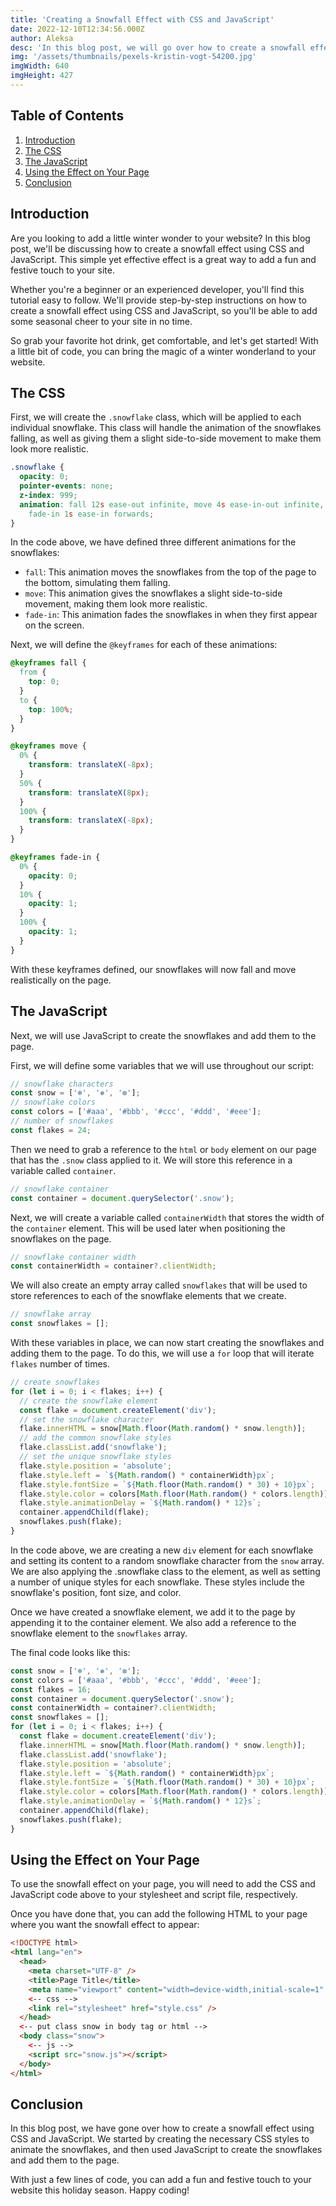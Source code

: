 ```yaml
---
title: 'Creating a Snowfall Effect with CSS and JavaScript'
date: 2022-12-10T12:34:56.000Z
author: Aleksa
desc: 'In this blog post, we will go over how to create a snowfall effect using CSS and JavaScript. This effect can be used to add a wintery touch to your website, making it perfect for the holiday season.'
img: '/assets/thumbnails/pexels-kristin-vogt-54200.jpg'
imgWidth: 640
imgHeight: 427
---
```


## Table of Contents

1. [Introduction](#introduction)
2. [The CSS](#the-css)
3. [The JavaScript](#the-javascript)
4. [Using the Effect on Your Page](#using-the-effect-on-your-page)
5. [Conclusion](#conclusion)

## Introduction

Are you looking to add a little winter wonder to your website? In this blog post, we'll be discussing how to create a snowfall effect using CSS and JavaScript. This simple yet effective effect is a great way to add a fun and festive touch to your site.

Whether you're a beginner or an experienced developer, you'll find this tutorial easy to follow. We'll provide step-by-step instructions on how to create a snowfall effect using CSS and JavaScript, so you'll be able to add some seasonal cheer to your site in no time.

So grab your favorite hot drink, get comfortable, and let's get started! With a little bit of code, you can bring the magic of a winter wonderland to your website.

## The CSS

First, we will create the `.snowflake` class, which will be applied to each individual snowflake. This class will handle the animation of the snowflakes falling, as well as giving them a slight side-to-side movement to make them look more realistic.

```css
.snowflake {
  opacity: 0;
  pointer-events: none;
  z-index: 999;
  animation: fall 12s ease-out infinite, move 4s ease-in-out infinite,
    fade-in 1s ease-in forwards;
}
```

In the code above, we have defined three different animations for the snowflakes:

- `fall`: This animation moves the snowflakes from the top of the page to the bottom, simulating them falling.
- `move`: This animation gives the snowflakes a slight side-to-side movement, making them look more realistic.
- `fade-in`: This animation fades the snowflakes in when they first appear on the screen.

Next, we will define the `@keyframes` for each of these animations:

```css
@keyframes fall {
  from {
    top: 0;
  }
  to {
    top: 100%;
  }
}

@keyframes move {
  0% {
    transform: translateX(-8px);
  }
  50% {
    transform: translateX(8px);
  }
  100% {
    transform: translateX(-8px);
  }
}

@keyframes fade-in {
  0% {
    opacity: 0;
  }
  10% {
    opacity: 1;
  }
  100% {
    opacity: 1;
  }
}
```

With these keyframes defined, our snowflakes will now fall and move realistically on the page.

## The JavaScript

Next, we will use JavaScript to create the snowflakes and add them to the page.

First, we will define some variables that we will use throughout our script:

```js
// snowflake characters
const snow = ['❄', '❅', '❆'];
// snowflake colors
const colors = ['#aaa', '#bbb', '#ccc', '#ddd', '#eee'];
// number of snowflakes
const flakes = 24;
```

Then we need to grab a reference to the `html` or `body` element on our page that has the `.snow` class applied to it. We will store this reference in a variable called `container`.

```js
// snowflake container
const container = document.querySelector('.snow');
```

Next, we will create a variable called `containerWidth` that stores the width of the `container` element. This will be used later when positioning the snowflakes on the page.

```js
// snowflake container width
const containerWidth = container?.clientWidth;
```

We will also create an empty array called `snowflakes` that will be used to store references to each of the snowflake elements that we create.

```js
// snowflake array
const snowflakes = [];
```

With these variables in place, we can now start creating the snowflakes and adding them to the page. To do this, we will use a `for` loop that will iterate `flakes` number of times.

```js
// create snowflakes
for (let i = 0; i < flakes; i++) {
  // create the snowflake element
  const flake = document.createElement('div');
  // set the snowflake character
  flake.innerHTML = snow[Math.floor(Math.random() * snow.length)];
  // add the common snowflake styles
  flake.classList.add('snowflake');
  // set the unique snowflake styles
  flake.style.position = 'absolute';
  flake.style.left = `${Math.random() * containerWidth}px`;
  flake.style.fontSize = `${Math.floor(Math.random() * 30) + 10}px`;
  flake.style.color = colors[Math.floor(Math.random() * colors.length)];
  flake.style.animationDelay = `${Math.random() * 12}s`;
  container.appendChild(flake);
  snowflakes.push(flake);
}
```

In the code above, we are creating a new `div` element for each snowflake and setting its content to a random snowflake character from the `snow` array. We are also applying the .snowflake class to the element, as well as setting a number of unique styles for each snowflake. These styles include the snowflake's position, font size, and color.

Once we have created a snowflake element, we add it to the page by appending it to the container element. We also add a reference to the snowflake element to the `snowflakes` array.

The final code looks like this:

```js
const snow = ['❄', '❅', '❆'];
const colors = ['#aaa', '#bbb', '#ccc', '#ddd', '#eee'];
const flakes = 16;
const container = document.querySelector('.snow');
const containerWidth = container?.clientWidth;
const snowflakes = [];
for (let i = 0; i < flakes; i++) {
  const flake = document.createElement('div');
  flake.innerHTML = snow[Math.floor(Math.random() * snow.length)];
  flake.classList.add('snowflake');
  flake.style.position = 'absolute';
  flake.style.left = `${Math.random() * containerWidth}px`;
  flake.style.fontSize = `${Math.floor(Math.random() * 30) + 10}px`;
  flake.style.color = colors[Math.floor(Math.random() * colors.length)];
  flake.style.animationDelay = `${Math.random() * 12}s`;
  container.appendChild(flake);
  snowflakes.push(flake);
}
```

## Using the Effect on Your Page

To use the snowfall effect on your page, you will need to add the CSS and JavaScript code above to your stylesheet and script file, respectively.

Once you have done that, you can add the following HTML to your page where you want the snowfall effect to appear:

```html
<!DOCTYPE html>
<html lang="en">
  <head>
    <meta charset="UTF-8" />
    <title>Page Title</title>
    <meta name="viewport" content="width=device-width,initial-scale=1" />
    <-- css -->
    <link rel="stylesheet" href="style.css" />
  </head>
  <-- put class snow in body tag or html -->
  <body class="snow">
    <-- js -->
    <script src="snow.js"></script>
  </body>
</html>
```

## Conclusion

In this blog post, we have gone over how to create a snowfall effect using CSS and JavaScript. We started by creating the necessary CSS styles to animate the snowflakes, and then used JavaScript to create the snowflakes and add them to the page.

With just a few lines of code, you can add a fun and festive touch to your website this holiday season. Happy coding!
